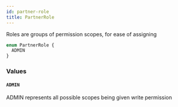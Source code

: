 ```yaml
---
id: partner-role
title: PartnerRole
---
```


Roles are groups of permission scopes, for ease of assigning

```graphql
enum PartnerRole {
  ADMIN
}
```

### Values

#### `ADMIN`

ADMIN represents all possible scopes being given write permission
